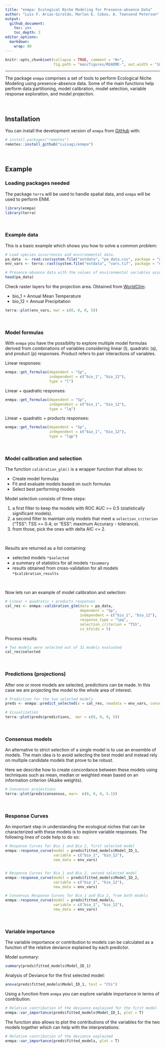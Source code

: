 ```yaml
---
title: "enmpa: Ecological Niche Modeling for Presence-absence Data"
author: "Luis F. Arias-Giraldo, Marlon E. Cobos, A. Townsend Peterson"
output: 
  github_document:
    toc: yes
    toc_depth: 3
editor_options: 
  markdown: 
    wrap: 80
---
```


<!-- README.md is generated from README.Rmd. Please edit that file -->

```r
knitr::opts_chunk$set(collapse = TRUE, comment = "#>", 
                      fig.path = "man/figures/README-", out.width = "100%")
```

<!-- badges: start -->

<!-- badges: end -->

<hr>

The package `enmpa` comprises a set of tools to perform Ecological Niche
Modeling using presence-absence data. Some of the main functions help perform
data partitioning, model calibration, model selection, variable response
exploration, and model projection.

<br>

## Installation

You can install the development version of `enmpa` from
[GitHub](https://github.com/Luisagi/enmpa) with:

```r
# install.packages("remotes")
remotes::install_github("Luisagi/enmpa")
```

<br>

## Example

### Loading packages needed

The package `terra` will be used to handle spatial data, and `enmpa` will be
used to perform ENM.

```r
library(enmpa)
library(terra)
```

<br>

### Example data

This is a basic example which shows you how to solve a common problem:

```r
# Load species occurrences and environmental data.
pa_data  <- read.csv(system.file("extdata", "pa_data.csv", package = "enmpa"))
env_vars <- terra::rast(system.file("extdata", "vars.tif", package = "enmpa"))

# Presence-absence data with the values of environmental variables associated
head(pa_data)
```

Check raster layers for the projection area. Obtained from
[WorldClim](https://worldclim.org/):

-   bio_1 = Annual Mean Temperature
-   bio_12 = Annual Precipitation

```r
terra::plot(env_vars, mar = c(0, 0, 0, 5))
```

<br>

### Model formulas

With `enmpa` you have the possibility to explore multiple model formulas derived
from combinations of variables considering linear (l), quadratic (q), and
product (p) responses. Product refers to pair interactions of variables.

Linear responses:

```r
enmpa::get_formulas(dependent = "Sp", 
                    independent = c("bio_1", "bio_12"),
                    type = "l")
```

Linear + quadratic responses:

```r
enmpa::get_formulas(dependent = "Sp", 
                    independent = c("bio_1", "bio_12"), 
                    type = "lq")
```

Linear + quadratic + products responses:

```r
enmpa::get_formulas(dependent = "Sp", 
                    independent = c("bio_1", "bio_12"), 
                    type = "lqp")
```

<br>

### Model calibration and selection

The function `calibration_glm()` is a wrapper function that allows to:

-   Create model formulas
-   Fit and evaluate models based on such formulas
-   Select best performing models

Model selection consists of three steps:

1.  a first filter to keep the models with ROC AUC \>= 0.5 (statistically
    significant models).
2.  a second filter to maintain only models that meet a `selection_criterion`
    ("TSS": TSS \>= 0.4; or "ESS": maximum Accuracy - tolerance).
3.  from those, pick the ones with delta AIC \<= 2.

<br>

Results are returned as a list containing:

-   selected models `*$selected`
-   a summary of statistics for all models `*$summary`
-   results obtained from cross-validation for all models `*$calibration_results`

<br>

Now lets run an example of model calibration and selection:

```r
# Linear + quadratic + products responses
cal_res <- enmpa::calibration_glm(data = pa_data,
                                  dependent = "Sp",
                                  independent = c("bio_1", "bio_12"),
                                  response_type = "lpq",
                                  selection_criterion = "TSS",
                                  cv_kfolds = 5)
```

Process results:

```r
# Two models were selected out of 31 models evaluated
cal_res$selected
```

<br>

### Predictions (projections)

After one or more models are selected, predictions can be made. In this case we
are projecting the model to the whole area of interest.

```r
# Prediction for the two selected models
preds <- enmpa::predict_selected(x = cal_res, newdata = env_vars, consensus = T)

# Visualization
terra::plot(preds$predictions,  mar = c(0, 0, 0, 5))
```

<br>

### Consensus models

An alternative to strict selection of a single model is to use an ensemble of
models. The main idea is to avoid selecting the best model and instead rely on
multiple candidate models that prove to be robust. 

Here we describe how to create concordance between these models using techniques
such as mean, median or weighted mean based on an information criterion
(Akaike weights).

```r
# Consensus projections
terra::plot(preds$consensus, mar=  c(0, 0, 0, 5.1))
```

<br>

### Response Curves

An important step in understanding the ecological niches that can be
characterized with these models is to explore variable responses. The following
lines of code help to do so:

```r
# Response Curves for Bio_1 and Bio_2, first selected model 
enmpa::response_curve(model = preds$fitted_models$Model_ID_1,
                      variable = c("bio_1", "bio_12"),
                      new_data = env_vars)



```
```r
# Response Curves for Bio_1 and Bio_2, second selected model 
enmpa::response_curve(model = preds$fitted_models$Model_ID_2,
                      variable = c("bio_1", "bio_12"),
                      new_data = env_vars)
```

```r
# Consensus Response Curves for Bio_1 and Bio_2, from both models 
enmpa::response_curve(model = preds$fitted_models,
                      variable = c("bio_1", "bio_12"),
                      new_data = env_vars)
```                                                                                                   
  

<br>

### Variable importance

The variable importance or contribution to models can be calculated as a
function of the relative deviance explained by each predictor.

Model summary:

```r
summary(preds$fitted_models$Model_ID_1)
```

Analysis of Deviance for the first selected model:

```r
anova(preds$fitted_models$Model_ID_1, test = "Chi")
```

Using a function from `enmpa` you can explore variable importance in terms of
contribution.

```r
# Relative contribution of the deviance explained for the first model
enmpa::var_importance(preds$fitted_models$Model_ID_1, plot = T)

```

The function also allows to plot the contributions of the variables for the two
models together which can help with the interpretations:

```r
# Relative contribution of the deviance explained
enmpa::var_importance(preds$fitted_models, plot = T)
```
